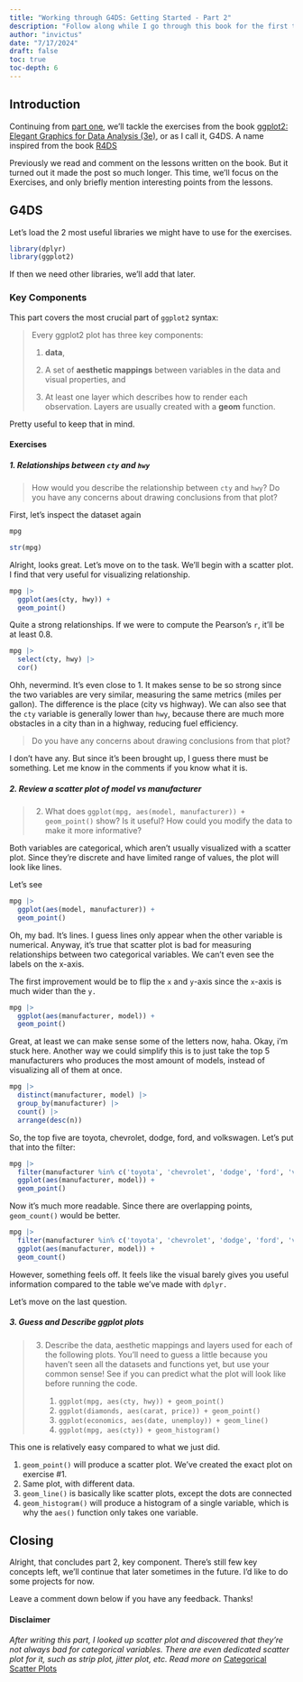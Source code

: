 ```yaml
---
title: "Working through G4DS: Getting Started - Part 2"
description: "Follow along while I go through this book for the first time"
author: "invictus"
date: "7/17/2024"
draft: false
toc: true
toc-depth: 6
---
```


## Introduction

Continuing from [part one](https://invictus.quarto.pub/posts/g4ds-getting_started/), we'll tackle the exercises from the book [ggplot2: Elegant Graphics for Data Analysis (3e)](https://ggplot2-book.org/getting-started), or as I call it, G4DS. A name inspired from the book [R4DS](https://r4ds.hadley.nz/)

Previously we read and comment on the lessons written on the book. But it turned out it made the post so much longer. This time, we'll focus on the Exercises, and only briefly mention interesting points from the lessons.

## G4DS

Let's load the 2 most useful libraries we might have to use for the exercises.

```r
library(dplyr)
library(ggplot2)
```

If then we need other libraries, we'll add that later.

### Key Components

This part covers the most crucial part of `ggplot2` syntax:

> Every ggplot2 plot has three key components:
>
> 1.  **data**,
>
> 2.  A set of **aesthetic mappings** between variables in the data and visual properties, and
>
> 3.  At least one layer which describes how to render each observation. Layers are usually created with a **geom** function.

Pretty useful to keep that in mind.

#### Exercises

##### 1. Relationships between `cty` and `hwy`

> How would you describe the relationship between `cty` and `hwy`? Do you have any concerns about drawing conclusions from that plot?

First, let's inspect the dataset again

```r
mpg 
```

```r
str(mpg)
```

Alright, looks great. Let's move on to the task. We'll begin with a scatter plot. I find that very useful for visualizing relationship.

```r
mpg |> 
  ggplot(aes(cty, hwy)) +
  geom_point()
```

Quite a strong relationships. If we were to compute the Pearson's `r`, it'll be at least 0.8.

```r
mpg |> 
  select(cty, hwy) |> 
  cor()
```

Ohh, nevermind. It's even close to 1. It makes sense to be so strong since the two variables are very similar, measuring the same metrics (miles per gallon). The difference is the place (city vs highway). We can also see that the `cty` variable is generally lower than `hwy`, because there are much more obstacles in a city than in a highway, reducing fuel efficiency.

> Do you have any concerns about drawing conclusions from that plot?

I don't have any. But since it's been brought up, I guess there must be something. Let me know in the comments if you know what it is.

##### 2. Review a scatter plot of model vs manufacturer

> 2.  What does `ggplot(mpg, aes(model, manufacturer)) + geom_point()` show? Is it useful? How could you modify the data to make it more informative?

Both variables are categorical, which aren't usually visualized with a scatter plot. Since they're discrete and have limited range of values, the plot will look like lines.

Let's see

```r
mpg |> 
  ggplot(aes(model, manufacturer)) + 
  geom_point()
```

Oh, my bad. It's lines. I guess lines only appear when the other variable is numerical. Anyway, it's true that scatter plot is bad for measuring relationships between two categorical variables. We can't even see the labels on the x-axis.

The first improvement would be to flip the `x` and `y`-axis since the `x`-axis is much wider than the `y.`

```r
mpg |> 
  ggplot(aes(manufacturer, model)) + 
  geom_point()
```

Great, at least we can make sense some of the letters now, haha. Okay, i'm stuck here. Another way we could simplify this is to just take the top 5 manufacturers who produces the most amount of models, instead of visualizing all of them at once.

```r
mpg |> 
  distinct(manufacturer, model) |> 
  group_by(manufacturer) |> 
  count() |> 
  arrange(desc(n))
```

So, the top five are toyota, chevrolet, dodge, ford, and volkswagen. Let's put that into the filter:

```r
mpg |> 
  filter(manufacturer %in% c('toyota', 'chevrolet', 'dodge', 'ford', 'volkswagen')) |> 
  ggplot(aes(manufacturer, model)) +
  geom_point()
```

Now it's much more readable. Since there are overlapping points, `geom_count()` would be better.

```r
mpg |> 
  filter(manufacturer %in% c('toyota', 'chevrolet', 'dodge', 'ford', 'volkswagen')) |> 
  ggplot(aes(manufacturer, model)) +
  geom_count()
```

However, something feels off. It feels like the visual barely gives you useful information compared to the table we've made with `dplyr.`

Let's move on the last question.

##### 3. Guess and Describe ggplot plots

> 3.  Describe the data, aesthetic mappings and layers used for each of the following plots. You'll need to guess a little because you haven't seen all the datasets and functions yet, but use your common sense! See if you can predict what the plot will look like before running the code.
>
>     1.  `ggplot(mpg, aes(cty, hwy)) + geom_point()`
>     2.  `ggplot(diamonds, aes(carat, price)) + geom_point()`
>     3.  `ggplot(economics, aes(date, unemploy)) + geom_line()`
>     4.  `ggplot(mpg, aes(cty)) + geom_histogram()`

This one is relatively easy compared to what we just did.

1.  `geom_point()` will produce a scatter plot. We've created the exact plot on exercise #1.
2.  Same plot, with different data.
3.  `geom_line()` is basically like scatter plots, except the dots are connected
4.  `geom_histogram()` will produce a histogram of a single variable, which is why the `aes()` function only takes one variable.

## Closing

Alright, that concludes part 2, key component. There's still few key concepts left, we'll continue that later sometimes in the future. I'd like to do some projects for now.

Leave a comment down below if you have any feedback. Thanks!

#### Disclaimer

*After writing this part, I looked up scatter plot and discovered that they're not always bad for categorical variables. There are even dedicated scatter plot for it, such as strip plot, jitter plot, etc. Read more on* [Categorical Scatter Plots](https://www.datylon.com/resources/chart-library/categorical-scatter-plot)
